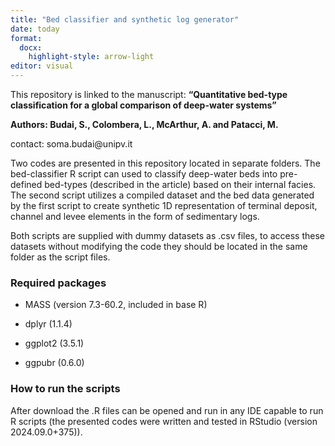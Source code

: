 ```yaml
---
title: "Bed classifier and synthetic log generator"
date: today
format:
  docx:
    highlight-style: arrow-light
editor: visual
---
```


This repository is linked to the manuscript: **"Quantitative bed-type classification for a global comparison of deep-water systems"**

**Authors: Budai, S., Colombera, L., McArthur, A. and Patacci, M.**

contact: soma.budai\@unipv.it

Two codes are presented in this repository located in separate folders. The bed-classifier R script can used to classify deep-water beds into pre-defined bed-types (described in the article) based on their internal facies. The second script utilizes a compiled dataset and the bed data generated by the first script to create synthetic 1D representation of terminal deposit, channel and levee elements in the form of sedimentary logs.

Both scripts are supplied with dummy datasets as .csv files, to access these datasets without modifying the code they should be located in the same folder as the script files.

### Required packages

-   MASS (version 7.3-60.2, included in base R)

-   dplyr (1.1.4)

-   ggplot2 (3.5.1)

-   ggpubr (0.6.0)

### How to run the scripts

After download the .R files can be opened and run in any IDE capable to run R scripts (the presented codes were written and tested in RStudio (version 2024.09.0+375)).
